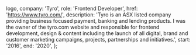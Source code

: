 

  logo,
  company: 'Tyro',
  role: 'Frontend Developer',
  href: 'https://www.tyro.com/',
  description:
    'Tyro is an ASX listed company providing business focused payment, banking and lending products. I was the owner of the tyro.com website and responsible for frontend development, design & content including the launch of all digital, brand and customer marketing campaigns, projects, partnerships and initiatives.',
  start: '2016',
  end: '2020',
};



